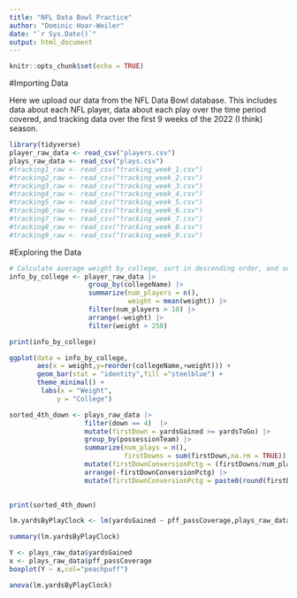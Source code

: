 ```yaml
---
title: "NFL Data Bowl Practice"
author: "Dominic Hoar-Weiler"
date: "`r Sys.Date()`"
output: html_document
---
```


```r
knitr::opts_chunk$set(echo = TRUE)
```

#Importing Data

Here we upload our data from the NFL Data Bowl database. This includes data
about each NFL player, data about each play over the time period covered, and
tracking data over the first 9 weeks of the 2022 (I think) season.

```r
library(tidyverse)
player_raw_data <- read_csv("players.csv")
plays_raw_data <- read_csv("plays.csv")
#tracking1_raw <- read_csv("tracking_week_1.csv")
#tracking2_raw <- read_csv("tracking_week_2.csv")
#tracking3_raw <- read_csv("tracking_week_3.csv")
#tracking4_raw <- read_csv("tracking_week_4.csv")
#tracking5_raw <- read_csv("tracking_week_5.csv")
#tracking6_raw <- read_csv("tracking_week_6.csv")
#tracking7_raw <- read_csv("tracking_week_7.csv")
#tracking8_raw <- read_csv("tracking_week_8.csv")
#tracking9_raw <- read_csv("tracking_week_9.csv")
```

#Exploring the Data

```r

# Calculate average weight by college, sort in descending order, and select top 5
info_by_college <- player_raw_data |>
                    group_by(collegeName) |>
                    summarize(num_players = n(),
                              weight = mean(weight)) |>
                    filter(num_players > 10) |>
                    arrange(-weight) |>
                    filter(weight > 250)

print(info_by_college)

ggplot(data = info_by_college,
       aes(x = weight,y=reorder(collegeName,+weight))) + 
       geom_bar(stat = "identity",fill ="steelblue") +
       theme_minimal() +
        labs(x = "Weight",
            y = "College")

```

```r
sorted_4th_down <- plays_raw_data |>
                   filter(down == 4)  |>
                   mutate(firstDown = yardsGained >= yardsToGo) |>
                   group_by(possessionTeam) |>
                   summarize(num_plays = n(),
                             firstDowns = sum(firstDown,na.rm = TRUE)) |>
                   mutate(firstDownConversionPctg = (firstDowns/num_plays)*100) |>
                   arrange(-firstDownConversionPctg) |>
                   mutate(firstDownConversionPctg = paste0(round(firstDownConversionPctg,2),'%')) 
                   

print(sorted_4th_down)
```


```r
lm.yardsByPlayClock <- lm(yardsGained ~ pff_passCoverage,plays_raw_data)

summary(lm.yardsByPlayClock)

Y <- plays_raw_data$yardsGained
x <- plays_raw_data$pff_passCoverage
boxplot(Y ~ x,col="peachpuff")

anova(lm.yardsByPlayClock)
```